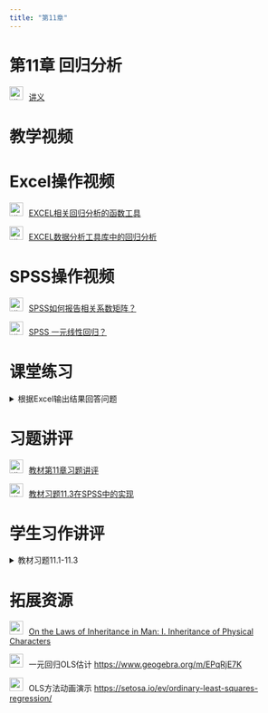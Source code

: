 ```yaml
---
title: "第11章"
---
```


# 第11章 回归分析

<img src="img/teacher.png" alt="讲义" style="width: 24px; height: 24px;margin-right: 10px"/>[讲义](https://lizongzhang.github.io/stat/chap11.html)

# 教学视频

# Excel操作视频

<img src="img/video.png" alt="讲义" style="width: 24px; height: 24px;margin-right: 10px"/>[EXCEL相关回归分析的函数工具](https://www.bilibili.com/video/BV15v411b7B9/)

<img src="img/video.png" alt="讲义" style="width: 24px; height: 24px;margin-right: 10px"/>[EXCEL数据分析工具库中的回归分析](https://www.bilibili.com/video/BV13v411b7EU/)

# SPSS操作视频

<img src="img/video.png" alt="讲义" style="width: 24px; height: 24px;margin-right: 10px"/>[SPSS如何报告相关系数矩阵？](https://www.bilibili.com/video/BV1Pw411878L)

<img src="img/video.png" alt="讲义" style="width: 24px; height: 24px;margin-right: 10px"/>[SPSS 一元线性回归？](https://www.bilibili.com/video/BV1QK41137Sf)

# 课堂练习

<details>

<summary>根据Excel输出结果回答问题</summary>

ABC企业100名员工的月工作时长(单位：小时)和月薪数据(单位：元)的数据如下图，请根据Excel输出结果回答问题。

![](img/11exatclass.png){.lightbox}

1.  月工作时长和月薪之间的相关系数是多少？

2.  写出估计的回归方程。

3.  解释估计的回归方程中解释变量的系数的含义。

4.  回归方程的判定系数是多少？写出判定系数的计算表达式，解释其含义。

5.  某员工的月工作时长为200小时，预测其月薪是多少？

</details>


# 习题讲评

<img src="img/video.png" alt="讲义" style="width: 24px; height: 24px;margin-right: 10px"/>[教材第11章习题讲评](https://www.bilibili.com/video/BV1Lu411W7wZ/)

<img src="img/video.png" alt="讲义" style="width: 24px; height: 24px;margin-right: 10px"/>[教材习题11.3在SPSS中的实现](https://www.bilibili.com/video/BV1iw411b7qS)

# 学生习作讲评

<details>

<summary>教材习题11.1-11.3</summary>

-   估计的回归方程的表达式.

-   斜率系数的含义：X变化1单位，Y的**平均变化**是beta1单位.

-   预测：将给定的X代入估计的回归方程，求出Y的估计值.

![](img/11exstu1.png){.lightbox}

![](img/11exstu2.png){.lightbox}

![](img/11exstu2.png){.lightbox}

</details>

# 拓展资源

<img src="img/link.png" style="width: 24px; height: 24px;margin-right: 10px"/>[On the Laws of Inheritance in Man: I. Inheritance of Physical Characters](http://www.medicine.mcgill.ca/epidemiology/hanley/c607/ch10/pearson_1902_sect_1_4.pdf){target="_blank"}

<img src="img/link.png" style="width: 24px; height: 24px;margin-right: 10px"/>一元回归OLS估计 [https://www.geogebra.org/m/EPqRjE7K](https://www.geogebra.org/m/EPqRjE7K){target="_blank"}

<img src="img/link.png" style="width: 24px; height: 24px;margin-right: 10px"/>OLS方法动画演示 [https://setosa.io/ev/ordinary-least-squares-regression/](https://setosa.io/ev/ordinary-least-squares-regression/){target="_blank"}
